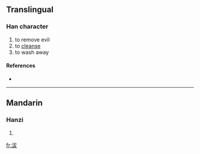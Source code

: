 ==Translingual==

===Han character===
{{Han char|rn=85|rad=水|as=05|sn=8|four=3314<sub>7</sub>|canj=水戈大水 (EIKE), 水戈大大 (EIKK)}}

# to remove evil
# to [[cleanse]]
# to wash away

====References====
* {{Han ref|kx=0614.010|dkj=17250|dj=1007.050|hdz=31582.080|uh=6CB7|ud=27831|bh=CCF7|bd=52471}}

----

==Mandarin==

===Hanzi===
{{cmn-hanzi|pin=[[fā]] ([[fa1]])|wg=fa<sup>1</sup>}}

# {{defn|Mandarin}}

[[fr:沷]]